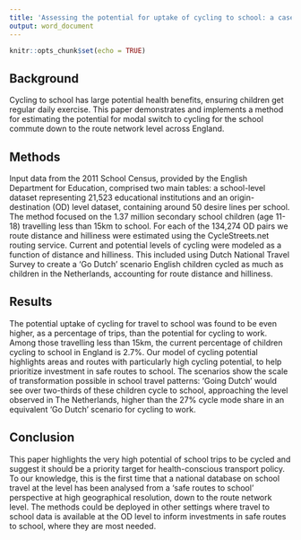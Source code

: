 ```yaml
---
title: 'Assessing the potential for uptake of cycling to school: a case study of England'
output: word_document
---
```


```r
knitr::opts_chunk$set(echo = TRUE)
```

## Background

<!-- Travel to school is the most regular type of travel undertaken by children across the world. -->
<!-- This 'school commute' is generally of a shorter distance than commuting to work, especially in areas with high levels of school accessibility. -->
Cycling to school has large potential health benefits, ensuring children get regular daily exercise.
This paper demonstrates and implements a method for estimating the potential for modal switch to cycling for the school commute down to the route network level across England.
  
## Methods

Input data from the 2011 School Census, provided by the English Department for Education, comprised two main tables: a school-level dataset representing 21,523 educational institutions and an origin-destination (OD) level dataset, containing around 50 desire lines per school.  The method focused on the 1.37 million secondary school children (age 11-18) travelling less than 15km to school. For each of the 134,274 OD pairs we route distance and hilliness were estimated using the CycleStreets.net routing service.  Current and potential levels of cycling were modeled as a function of distance and hilliness. This included using Dutch National Travel Survey to create a 'Go Dutch' scenario English children cycled as much as children in the Netherlands, accounting for route distance and hilliness. 

<!-- We created extended functions in the **stplanr** R package that enabled the conversion -->

## Results

The potential uptake of cycling for travel to school was found to be even higher, as a percentage of trips, than the potential for cycling to work. Among those travelling less than 15km, the current percentage of children cycling to school in England is 2.7%. Our model of cycling potential highlights areas and routes with particularly high cycling potential, to help prioritize investment in safe routes to school. The scenarios show the scale of transformation possible in school travel patterns: 'Going Dutch' would see over two-thirds of these children cycle to school, approaching the level observed in The Netherlands, higher than the 27% cycle mode share in an equivalent 'Go Dutch' scenario for cycling to work. 

## Conclusion

This paper highlights the very high potential of school trips to be cycled and suggest it should be a priority target for health-conscious transport policy. To our knowledge, this is the first time that a national database on school travel at the  level has been analysed from a 'safe routes to school' perspective at high geographical resolution, down to the route network level. The methods could be deployed in other settings where travel to school data is available at the OD level to inform investments in safe routes to school, where they are most needed. 

<!-- The results suggest that the barriers to getting children cycling to school is not distance or hilliness but the English transport environment, lack of infrastructure and culture. -->
